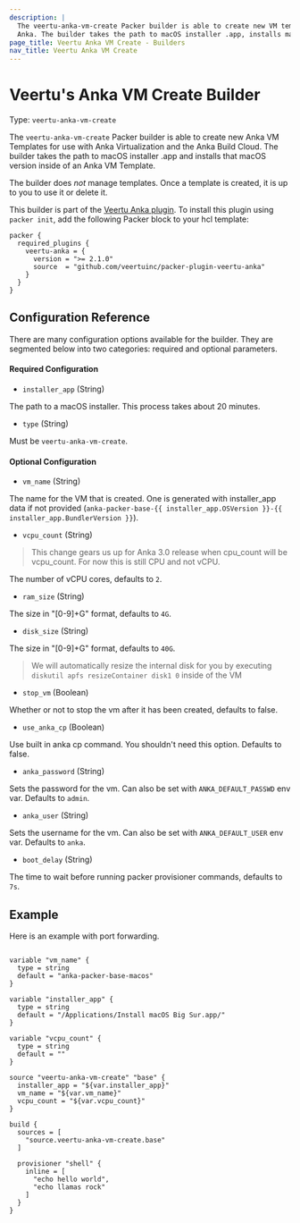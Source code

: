 ```yaml
---
description: |
  The veertu-anka-vm-create Packer builder is able to create new VM templates for use with
  Anka. The builder takes the path to macOS installer .app, installs macOS using that installer inside of an Anka VM Template, and then runs any provisioning necessary on the instance.
page_title: Veertu Anka VM Create - Builders
nav_title: Veertu Anka VM Create
---
```


# Veertu's Anka VM Create Builder

Type: `veertu-anka-vm-create`

The `veertu-anka-vm-create` Packer builder is able to create new Anka VM Templates for use with
Anka Virtualization and the Anka Build Cloud. The builder takes the path to macOS installer .app 
and installs that macOS version inside of an Anka VM Template.

The builder does _not_ manage templates. Once a template is created, it is up
to you to use it or delete it.

This builder is part of the [Veertu Anka plugin](https://github.com/veertuinc/packer-plugin-veertu-anka). To install this plugin using `packer init`, add the following Packer block to
your hcl template:

```hcl
packer {
  required_plugins {
    veertu-anka = {
      version = ">= 2.1.0"
      source  = "github.com/veertuinc/packer-plugin-veertu-anka"
    }
  }
}
```

## Configuration Reference

There are many configuration options available for the builder. They are
segmented below into two categories: required and optional parameters.

#### Required Configuration

* `installer_app` (String)

The path to a macOS installer. This process takes about 20 minutes.

* `type` (String)

Must be `veertu-anka-vm-create`.

#### Optional Configuration

* `vm_name` (String)

The name for the VM that is created. One is generated with installer_app data if not provided (`anka-packer-base-{{ installer_app.OSVersion }}-{{ installer_app.BundlerVersion }}`).

* `vcpu_count` (String)

> This change gears us up for Anka 3.0 release when cpu_count will be vcpu_count. For now this is still CPU and not vCPU.

The number of vCPU cores, defaults to `2`.

* `ram_size` (String)

The size in "[0-9]+G" format, defaults to `4G`.

* `disk_size` (String)

The size in "[0-9]+G" format, defaults to `40G`.

> We will automatically resize the internal disk for you by executing `diskutil apfs resizeContainer disk1 0` inside of the VM

* `stop_vm` (Boolean)

Whether or not to stop the vm after it has been created, defaults to false.

* `use_anka_cp` (Boolean)

Use built in anka cp command. You shouldn't need this option. Defaults to false.

* `anka_password` (String)

Sets the password for the vm. Can also be set with `ANKA_DEFAULT_PASSWD` env var. Defaults to `admin`.

* `anka_user` (String)

Sets the username for the vm. Can also be set with `ANKA_DEFAULT_USER` env var. Defaults to `anka`.

* `boot_delay` (String)

The time to wait before running packer provisioner commands, defaults to `7s`.

## Example

Here is an example with port forwarding.

```hcl

variable "vm_name" {
  type = string
  default = "anka-packer-base-macos"
}

variable "installer_app" {
  type = string
  default = "/Applications/Install macOS Big Sur.app/"
}

variable "vcpu_count" {
  type = string
  default = ""
}

source "veertu-anka-vm-create" "base" {
  installer_app = "${var.installer_app}"
  vm_name = "${var.vm_name}"
  vcpu_count = "${var.vcpu_count}"
}

build {
  sources = [
    "source.veertu-anka-vm-create.base"
  ]

  provisioner "shell" {
    inline = [
      "echo hello world",
      "echo llamas rock"
    ]
  }
}

```
